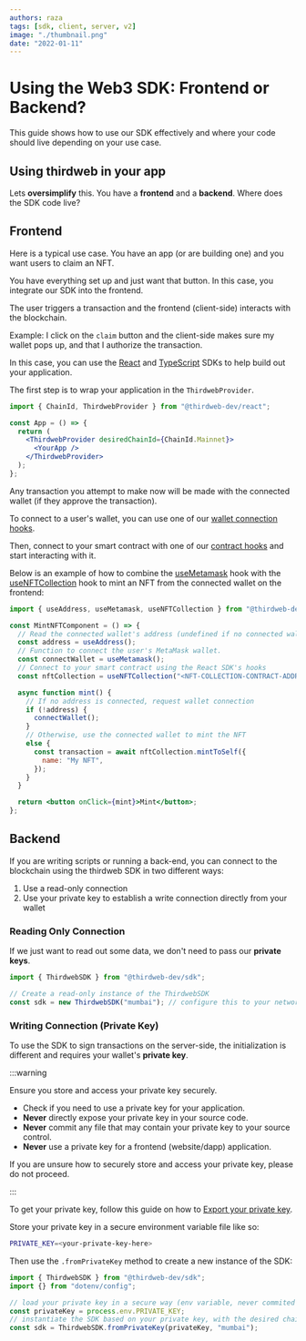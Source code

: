 ```yaml
---
authors: raza
tags: [sdk, client, server, v2]
image: "./thumbnail.png"
date: "2022-01-11"
---
```


# Using the Web3 SDK: Frontend or Backend?

This guide shows how to use our SDK effectively and where your code should live depending on your use case.

<!-- truncate -->

## Using thirdweb in your app

Lets **oversimplify** this. You have a **frontend** and a **backend**. Where does the SDK code live?

## Frontend

Here is a typical use case. You have an app (or are building one) and you want users to claim an NFT.

You have everything set up and just want that button. In this case, you integrate our SDK into the frontend.

The user triggers a transaction and the frontend (client-side) interacts with the blockchain.

Example: I click on the `claim` button and the client-side makes sure my wallet pops up, and that I authorize the transaction.

In this case, you can use the [React](/react) and [TypeScript](/typescript) SDKs to help build out your application.

The first step is to wrap your application in the `ThirdwebProvider`.

```jsx title="App.jsx"
import { ChainId, ThirdwebProvider } from "@thirdweb-dev/react";

const App = () => {
  return (
    <ThirdwebProvider desiredChainId={ChainId.Mainnet}>
      <YourApp />
    </ThirdwebProvider>
  );
};
```

Any transaction you attempt to make now will be made with the connected wallet (if they approve the transaction).

To connect to a user's wallet, you can use one of our [wallet connection hooks](/react/react.usemetamask).

Then, connect to your smart contract with one of our [contract hooks](/react/react.usecontract) and start interacting with it.

Below is an example of how to combine the [useMetamask](https://portal.thirdweb.com/react/react.usemetamask) hook with the
[useNFTCollection](https://portal.thirdweb.com/react/react.usenftcollection) hook to mint an NFT from the connected wallet on the frontend:

```jsx
import { useAddress, useMetamask, useNFTCollection } from "@thirdweb-dev/react";

const MintNFTComponent = () => {
  // Read the connected wallet's address (undefined if no connected wallet)
  const address = useAddress();
  // Function to connect the user's MetaMask wallet.
  const connectWallet = useMetamask();
  // Connect to your smart contract using the React SDK's hooks
  const nftCollection = useNFTCollection("<NFT-COLLECTION-CONTRACT-ADDRESS>");

  async function mint() {
    // If no address is connected, request wallet connection
    if (!address) {
      connectWallet();
    }
    // Otherwise, use the connected wallet to mint the NFT
    else {
      const transaction = await nftCollection.mintToSelf({
        name: "My NFT",
      });
    }
  }

  return <button onClick={mint}>Mint</button>;
};
```

## Backend

If you are writing scripts or running a back-end, you can connect to the blockchain using the thirdweb SDK in two different ways:

1. Use a read-only connection
2. Use your private key to establish a write connection directly from your wallet

### Reading Only Connection

If we just want to read out some data, we don't need to pass our **private keys**.

```jsx
import { ThirdwebSDK } from "@thirdweb-dev/sdk";

// Create a read-only instance of the ThirdwebSDK
const sdk = new ThirdwebSDK("mumbai"); // configure this to your network
```

### Writing Connection (Private Key)

To use the SDK to sign transactions on the server-side, the initialization is different and requires your wallet's **private key**.

:::warning

Ensure you store and access your private key securely.

- Check if you need to use a private key for your application.
- **Never** directly expose your private key in your source code.
- **Never** commit any file that may contain your private key to your source control.
- **Never** use a private key for a frontend (website/dapp) application.

If you are unsure how to securely store and access your private key, please do not proceed.

:::

To get your private key, follow this guide on how to [Export your private key](/guides/create-a-metamask-wallet#export-your-private-key).

Store your private key in a secure environment variable file like so:

```bash title=".env"
PRIVATE_KEY=<your-private-key-here>
```

Then use the `.fromPrivateKey` method to create a new instance of the SDK:

```jsx
import { ThirdwebSDK } from "@thirdweb-dev/sdk";
import {} from "dotenv/config";

// load your private key in a secure way (env variable, never commited to git)
const privateKey = process.env.PRIVATE_KEY;
// instantiate the SDK based on your private key, with the desired chain to connect to
const sdk = ThirdwebSDK.fromPrivateKey(privateKey, "mumbai");
```
